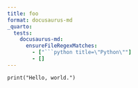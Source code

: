 ```yaml
---
title: foo
format: docusaurus-md
_quarto:
  tests:
    docusaurus-md:
      ensureFileRegexMatches:
        - ["```python title=\"Python\""]
        - []
---
```


```.python
print("Hello, world.")
```

